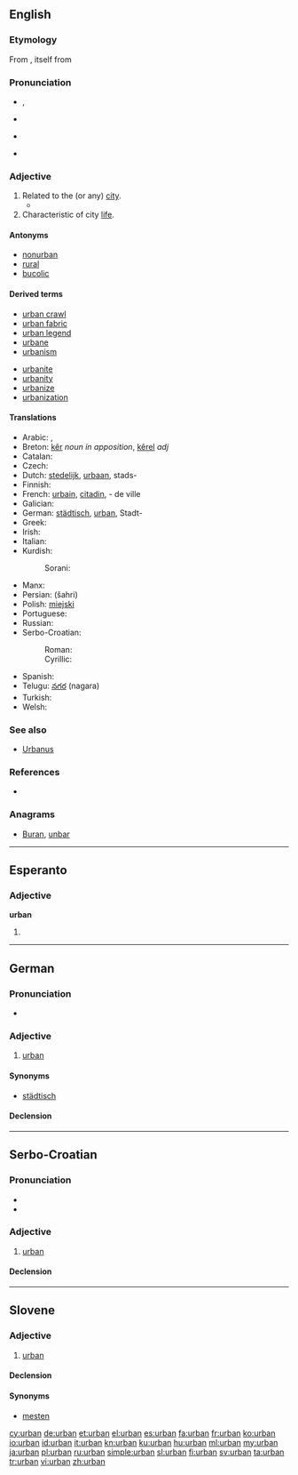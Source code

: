 {{also|Urban}}
==English==

===Etymology===
From {{etyl|la}} {{term|urbanus|lang=la}}, itself from {{term|urbs||city|lang=la}}

===Pronunciation===
* {{a|UK}} {{IPA|/ˈɜːbən/}}, {{X-SAMPA|/"3:rb@n/}}
* {{rhymes|ɜː(ɹ)bən}}
* {{a|US}} {{IPA|/ˈɝbən/}}
* {{hyphenation|ur|ban}}

===Adjective===
{{en-adj}}

# Related to the (or any) [[city]].
#*{{quote-magazine|date=2013-05-10
|author=Audrey Garric
|title=Urban canopies let nature bloom
|volume=188|issue=22|page=30
|magazine={{w|The Guardian Weekly}}
|url=http://www.guardian.co.uk/environment/2013/may/04/paris-green-roofs-building-climate-environment
|passage=As towns continue to grow, replanting vegetation has become a form of '''urban''' utopia and green roofs are spreading fast. Last year 1m square metres of plant-covered roofing was built in France, as much as in the US, and 10 times more than in Germany, the pioneer in this field. In Paris 22 hectares of roof have been planted, out of a potential total of 80 hectares.}}
# Characteristic of city [[life]].

====Antonyms====
* [[nonurban]]
* [[rural]]
* [[bucolic]]

====Derived terms====
{{top2}}
* [[urban crawl]]
* [[urban fabric]]
* [[urban legend]]
* [[urbane]]
* [[urbanism]]
{{mid2}}
* [[urbanite]]
* [[urbanity]]
* [[urbanize]]
* [[urbanization]]
{{bottom}}

====Translations====
{{trans-top|of the city; characteristic of city life}}
* Arabic: {{Arab|[[حضري]]}}, {{Arab|[[متمدن]]}}
* Breton: [[kêr]] ''noun in apposition'', [[kêrel]] ''adj''
* Catalan: {{t-|ca|urbà}}
* Czech: {{t+|cs|městský}}
* Dutch: [[stedelijk]], [[urbaan]], stads-
* Finnish: {{t+|fi|urbaani}}
* French: [[urbain]], [[citadin]], - de ville
* Galician: {{t-|gl|urbano}}
* German: [[städtisch]], [[urban#German|urban]], Stadt-
* Greek: {{t+|el|αστικός|m|tr=astikós|sc=Grek}}
* Irish: {{t-|ga|uirbeach}}
* Italian: {{t-|it|urbano|m}}
* Kurdish:
*: Sorani: {{ku-Arab|[[شارستانی]]}}
{{trans-mid}}
* Manx: {{t-|gv|ard-valjagh}}
* Persian: {{fa-Arab|[[شهری]]}} (šahri)
* Polish: [[miejski]]
* Portuguese: {{t+|pt|urbano}}
* Russian: {{t+|ru|городской|m}}
* Serbo-Croatian:
*: Roman: {{t-|sh|gradski}}
*: Cyrillic: {{t-|sh|градски|sc=Cyrl}}
* Spanish: {{t+|es|urbano}}
* Telugu: [[నగర]] (nagara)
* Turkish: {{t+|tr|kentsel}}
* Welsh: {{t+|cy|trefol}}
{{trans-bottom}}

===See also===
* [[Urbanus]]

===References===
* {{R:Websters}}

===Anagrams===
* [[Buran#English|Buran]], [[unbar#English|unbar]]

----

==Esperanto==

===Adjective===
'''urban'''

# {{eo-form of|urb|an}}

----

==German==

===Pronunciation===
* {{IPA|/ʊʁˈbaːn/|[ʊɐ̯ˈbaːn]|lang=de}}

===Adjective===
{{de-adj|urbaner|urbansten}}

# [[urban#English|urban]]

====Synonyms====
* [[städtisch]]

====Declension====
{{de-decl-adj|urban|urbaner|urbanst}}

----

==Serbo-Croatian==

===Pronunciation===
* {{IPA|/ûrbaːn/|lang=sh}}
* {{hyphenation|ur|ban}}

===Adjective===
{{sh-adj|head=ȕrbān|def=urbani|def_a=ȕrbānī|r|урбан|у̏рба̄н}}

# [[#English|urban]]

====Declension====
{{sh-adj-defindef|urban|o}}

----

==Slovene==

===Adjective===
{{sl-adj|-}}

# [[urban#English|urban]]

====Declension====
{{sl-decl-adj|urban}}

====Synonyms====
* [[mesten]]

[[cy:urban]]
[[de:urban]]
[[et:urban]]
[[el:urban]]
[[es:urban]]
[[fa:urban]]
[[fr:urban]]
[[ko:urban]]
[[io:urban]]
[[id:urban]]
[[it:urban]]
[[kn:urban]]
[[ku:urban]]
[[hu:urban]]
[[ml:urban]]
[[my:urban]]
[[ja:urban]]
[[pl:urban]]
[[ru:urban]]
[[simple:urban]]
[[sl:urban]]
[[fi:urban]]
[[sv:urban]]
[[ta:urban]]
[[tr:urban]]
[[vi:urban]]
[[zh:urban]]